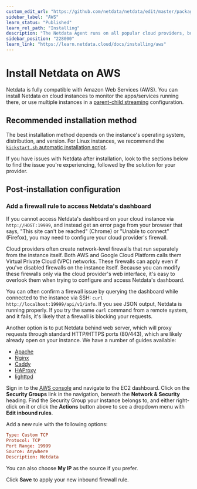 ```yaml
---
custom_edit_url: "https://github.com/netdata/netdata/edit/master/packaging/installer/methods/aws.md"
sidebar_label: "AWS"
learn_status: "Published"
learn_rel_path: "Installing"
description: "The Netdata Agent runs on all popular cloud providers, but often requires additional steps and configuration for full functionality."
sidebar_position: "228000"
learn_link: "https://learn.netdata.cloud/docs/installing/aws"
---
```



# Install Netdata on AWS

Netdata is fully compatible with Amazon Web Services (AWS).
You can install Netdata on cloud instances to monitor the apps/services running there, or use
multiple instances in a [parent-child streaming](https://github.com/netdata/netdata/blob/master/src/streaming/README.md) configuration.

## Recommended installation method

The best installation method depends on the instance's operating system, distribution, and version. For Linux instances,
we recommend the [`kickstart.sh` automatic installation script](/docs/installing/one-line-installer-for-all-linux-systems).

If you have issues with Netdata after installation, look to the sections below to find the issue you're experiencing,
followed by the solution for your provider.

## Post-installation configuration

### Add a firewall rule to access Netdata's dashboard

If you cannot access Netdata's dashboard on your cloud instance via `http://HOST:19999`, and instead get an error page
from your browser that says, "This site can't be reached" (Chrome) or "Unable to connect" (Firefox), you may need to
configure your cloud provider's firewall.

Cloud providers often create network-level firewalls that run separately from the instance itself. Both AWS and Google
Cloud Platform calls them Virtual Private Cloud (VPC) networks. These firewalls can apply even if you've disabled
firewalls on the instance itself. Because you can modify these firewalls only via the cloud provider's web interface,
it's easy to overlook them when trying to configure and access Netdata's dashboard.

You can often confirm a firewall issue by querying the dashboard while connected to the instance via SSH: `curl
http://localhost:19999/api/v1/info`. If you see JSON output, Netdata is running properly. If you try the same `curl`
command from a remote system, and it fails, it's likely that a firewall is blocking your requests.

Another option is to put Netdata behind web server, which will proxy requests through standard HTTP/HTTPS ports
(80/443), which are likely already open on your instance. We have a number of guides available:

-   [Apache](/docs/configuring/securing-netdata-agents/reverse-proxies/apache)
-   [Nginx](/docs/configuring/securing-netdata-agents/reverse-proxies/nginx)
-   [Caddy](/docs/configuring/securing-netdata-agents/reverse-proxies/caddy)
-   [HAProxy](/docs/configuring/securing-netdata-agents/reverse-proxies/haproxy)
-   [lighttpd](/docs/configuring/securing-netdata-agents/reverse-proxies/lighttpd-v1.4.x)

Sign in to the [AWS console](https://console.aws.amazon.com/) and navigate to the EC2 dashboard. Click on the **Security
Groups** link in the navigation, beneath the **Network & Security** heading. Find the Security Group your instance
belongs to, and either right-click on it or click the **Actions** button above to see a dropdown menu with **Edit
inbound rules**.

Add a new rule with the following options:

```conf
Type: Custom TCP
Protocol: TCP
Port Range: 19999
Source: Anywhere
Description: Netdata
```

You can also choose **My IP** as the source if you prefer.

Click **Save** to apply your new inbound firewall rule.
